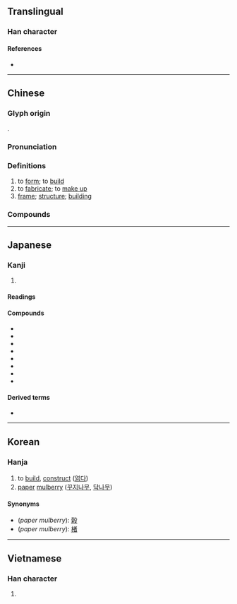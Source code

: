 {{character info/new}}
{{also|构|横}}
==Translingual==

===Han character===
{{Han char|rn=75|rad=木|as=10|sn=14|four=45947|canj=DTTB|ids=⿰木冓}}

====References====
* {{Han ref|kx=0546.070|dkj=15317|dj=0933.210|hdz=21259.070|uh=69CB|ud=27083|bh=BA63|bd=47715}}

----

==Chinese==
{{zh-forms|s=构|t2=搆}}

===Glyph origin===
{{Han etym}}
{{Han compound|木|冓|c1=s|c2=p|t1=wood|ls=psc}}.

===Pronunciation===
{{zh-pron
|m=gòu
|c=kau3,gau3
|h=pfs=kiêu/kieu
|mn=qz:kiò/tw,xm,zz:kò͘
|mc=y
|oc=y
|cat=v,n
}}

===Definitions===
{{zh-hanzi}}

# to [[form]]; to [[build]]
# to [[fabricate]]; to [[make up]]
# [[frame]]; [[structure]]; [[building]]

===Compounds===
{{zh-der|構詞法|構架|構件|構建|構思|構圖|構陷|構想|構型|構怨|構造|構造單元|構造地震|構造運動|構築|構築物|向壁虛構|佳構劇|建構|人口結構|堂構|主從架構|分子結構|宏構|宿構|儲油構造|嵌版構造|堂構更新|慈善機構|異構|民意機構|構釁|構擬|生態結構|構形|機構|構工|構會|板塊構造|憑虛構象|秦王構石|構精|構怨連兵|構訟不息|生產結構|構成|構兵|構詞惑眾|架構|權力結構|構成主義|解構|締構|虛構|肯構肯堂|讒構|結構|肯堂肯構|結構主義}}

----

==Japanese==

===Kanji===
{{ja-kanji|grade=5|rs=木10}}

# {{defn|lang=ja|sort=木10}}

====Readings====
{{ja-readings
|goon=く
|kanon=こう
|kun=かま-える, かま-え, かま-う
}}

====Compounds====
* {{ja-r|構外|こうがい}}
* {{ja-r|構成|こうせい}}
* {{ja-r|構図|こうず}}
* {{ja-r|構想|こうそう}}
* {{ja-r|構造|こうぞう}}
* {{ja-r|構築|こうちく}}
* {{ja-r|構内|こうない}}
* {{ja-r|構文|こうぶん}}

====Derived terms====
* {{ja-r|構いません|かまいません}}

----

==Korean==

===Hanja===
{{ko-hanja|hangeul=구|eumhun=|rv=gu|mr=ku|y=kwu}}

{{wikipedia|paper mulberry}}
# to [[build]], [[construct]] ([[얽다]])
# [[paper]] [[mulberry]] ([[꾸지나무]], [[닥나무]])

====Synonyms====
* (''paper mulberry''): [[榖]]
* (''paper mulberry''): [[楮]]

----

==Vietnamese==

===Han character===
{{vi-hantu|cấu|rs=木10}}

# {{defn|lang=vi|sort=木10}}